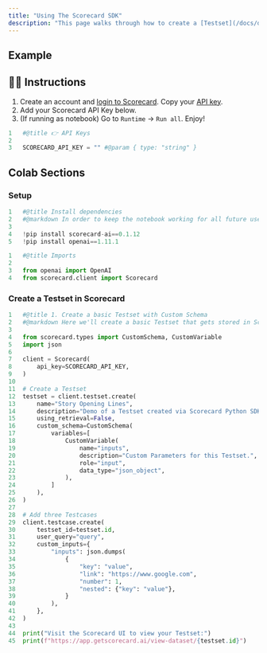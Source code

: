 ```yaml
---
title: "Using The Scorecard SDK"
description: "This page walks through how to create a [Testset](/docs/documentation/features/testset-management) using the Scorecard SDK."
---
```


## Example
<Card title="Create a Testset with Custom Schema" href="https://colab.research.google.com/github/scorecard-ai/scorecard-cookbook/blob/main/Testset_w_Custom_Schema_Example.ipynb" icon="google-scholar" iconType="solid" horizontal/>

## 🧙‍♂️ Instructions

1. Create an account and [login to Scorecard](https://app.getscorecard.ai/). Copy your [API key](https://app.getscorecard.ai/settings).
2. Add your Scorecard API Key below.
3. (If running as notebook) Go to `Runtime` -> `Run all`. Enjoy!

```py
1	#@title 👉 API Keys
2	
3	SCORECARD_API_KEY = "" #@param { type: "string" }
```

## Colab Sections

### Setup

```py
1	#@title Install dependencies
2	#@markdown In order to keep the notebook working for all future users, we pin the dependency versions.
3	
4	!pip install scorecard-ai==0.1.12
5	!pip install openai==1.11.1
```

```py
1	#@title Imports
2	
3	from openai import OpenAI
4	from scorecard.client import Scorecard
```

### Create a Testset in Scorecard

```py
1	#@title 1. Create a basic Testset with Custom Schema
2	#@markdown Here we'll create a basic Testset that gets stored in Scorecard.
3	
4	from scorecard.types import CustomSchema, CustomVariable
5	import json
6	
7	client = Scorecard(
8	    api_key=SCORECARD_API_KEY,
9	)
10	
11	# Create a Testset
12	testset = client.testset.create(
13	    name="Story Opening Lines",
14	    description="Demo of a Testset created via Scorecard Python SDK",
15	    using_retrieval=False,
16	    custom_schema=CustomSchema(
17	        variables=[
18	            CustomVariable(
19	                name="inputs",
20	                description="Custom Parameters for this Testset.",
21	                role="input",
22	                data_type="json_object",
23	            ),
24	        ]
25	    ),
26	)
27	
28	# Add three Testcases
29	client.testcase.create(
30	    testset_id=testset.id,
31	    user_query="query",
32	    custom_inputs={
33	        "inputs": json.dumps(
34	            {
35	                "key": "value",
36	                "link": "https://www.google.com",
37	                "number": 1,
38	                "nested": {"key": "value"},
39	            }
40	        ),
41	    },
42	)
43	
44	print("Visit the Scorecard UI to view your Testset:")
45	print(f"https://app.getscorecard.ai/view-dataset/{testset.id}")
```
